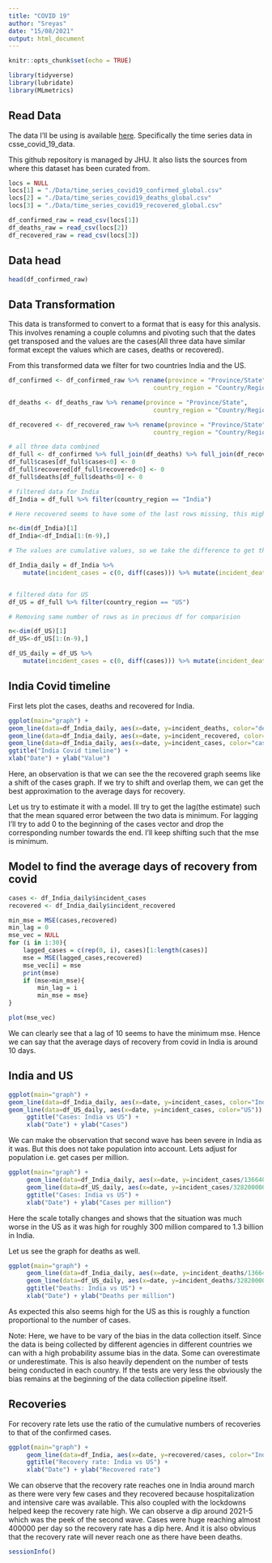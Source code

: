 ```yaml
---
title: "COVID 19"
author: "Sreyas"
date: "15/08/2021"
output: html_document
---
```


```r
knitr::opts_chunk$set(echo = TRUE)
```

```r
library(tidyverse)
library(lubridate)
library(MLmetrics)
```


## Read Data

The data I'll be using is available [here](https://github.com/CSSEGISandData/COVID-19). Specifically the time series data in csse_covid_19_data. 

This github repository is managed by JHU. It also lists the sources from where this dataset has been curated from.

```r
locs = NULL
locs[1] = "./Data/time_series_covid19_confirmed_global.csv"
locs[2] = "./Data/time_series_covid19_deaths_global.csv"
locs[3] = "./Data/time_series_covid19_recovered_global.csv"

df_confirmed_raw = read_csv(locs[1])
df_deaths_raw = read_csv(locs[2])
df_recovered_raw = read_csv(locs[3])
```

## Data head
```r
head(df_confirmed_raw)
```

## Data Transformation

This data is transformed to convert to a format that is easy for this analysis. This involves renaming a couple columns and pivoting such that the dates get transposed and the values are the cases(All three data have similar format except the values which are cases, deaths or recovered).

From this transformed data we filter for two countries India and the US.

```r
df_confirmed <- df_confirmed_raw %>% rename(province = "Province/State", 
                                        country_region = "Country/Region") %>% pivot_longer(cols = -c(`province`,`country_region`,Lat, Long), names_to = "date", values_to = "cases") %>% select(-c(Lat,Long)) %>% mutate(date = mdy(date))

df_deaths <- df_deaths_raw %>% rename(province = "Province/State", 
                                        country_region = "Country/Region") %>% pivot_longer(cols = -c(`province`,`country_region`,Lat, Long), names_to = "date", values_to = "deaths") %>% select(-c(Lat,Long)) %>% mutate(date = mdy(date))

df_recovered <- df_recovered_raw %>% rename(province = "Province/State", 
                                        country_region = "Country/Region") %>% pivot_longer(cols = -c(`province`,`country_region`,Lat, Long), names_to = "date", values_to = "recovered") %>% select(-c(Lat,Long)) %>% mutate(date = mdy(date))

# all three data combined
df_full <- df_confirmed %>% full_join(df_deaths) %>% full_join(df_recovered)
df_full$cases[df_full$cases<0] <- 0
df_full$recovered[df_full$recovered<0] <- 0
df_full$deaths[df_full$deaths<0] <- 0

# filtered data for India
df_India = df_full %>% filter(country_region == "India")

# Here recovered seems to have some of the last rows missing, this might be due to delay in data so I have removed the last few rows for this analysis

n<-dim(df_India)[1]
df_India<-df_India[1:(n-9),]

# The values are cumulative values, so we take the difference to get the incidents per day.

df_India_daily = df_India %>% 
    mutate(incident_cases = c(0, diff(cases))) %>% mutate(incident_deaths = c(0, diff(deaths))) %>% mutate(incident_recovered = c(0,diff(recovered)))


# filtered data for US
df_US = df_full %>% filter(country_region == "US")

# Removing same number of rows as in precious df for comparision

n<-dim(df_US)[1]
df_US<-df_US[1:(n-9),]

df_US_daily = df_US %>% 
    mutate(incident_cases = c(0, diff(cases))) %>% mutate(incident_deaths = c(0, diff(deaths))) %>% mutate(incident_recovered = c(0,diff(recovered)))

```

## India Covid timeline

First lets plot the cases, deaths and recovered for India.

```r
ggplot(main="graph") + 
geom_line(data=df_India_daily, aes(x=date, y=incident_deaths, color="deaths")) + 
geom_line(data=df_India_daily, aes(x=date, y=incident_recovered, color="recovered")) +
geom_line(data=df_India_daily, aes(x=date, y=incident_cases, color="cases")) +
ggtitle("India Covid timeline") +
xlab("Date") + ylab("Value")
```

Here, an observation is that we can see the the recovered graph seems like a shift of the cases graph. If we try to shift and overlap them, we can get the best approximation to the average days for recovery.

Let us try to estimate it with a model. Ill try to get the lag(the estimate) such that the mean squared error between the two data is minimum. For lagging I'll try to add 0 to the beginning of the cases vector and drop the corresponding number towards the end. I'll keep shifting such that the mse is minimum.

## Model to find the average days of recovery from covid

```r
cases <- df_India_daily$incident_cases
recovered <- df_India_daily$incident_recovered

min_mse = MSE(cases,recovered)
min_lag = 0
mse_vec = NULL
for (i in 1:30){
    lagged_cases = c(rep(0, i), cases)[1:length(cases)]
    mse = MSE(lagged_cases,recovered)
    mse_vec[i] = mse
    print(mse)
    if (mse>min_mse){
        min_lag = i
        min_mse = mse}
}

plot(mse_vec)
```

We can clearly see that a lag of 10 seems to have the minimum mse. Hence we can say that the average days of recovery from covid in India is around 10 days.


## India and US

```r
ggplot(main="graph") + 
geom_line(data=df_India_daily, aes(x=date, y=incident_cases, color="India")) + 
geom_line(data=df_US_daily, aes(x=date, y=incident_cases, color="US")) +
     ggtitle("Cases: India vs US") +
     xlab("Date") + ylab("Cases")
```

We can make the observation that second wave has been severe in India as it was. But this does not take population into account. Lets adjust for population i.e. get cases per million.


```r
ggplot(main="graph") + 
     geom_line(data=df_India_daily, aes(x=date, y=incident_cases/1366400000, color="India")) + 
     geom_line(data=df_US_daily, aes(x=date, y=incident_cases/328200000, color="US")) +
     ggtitle("Cases: India vs US") +
     xlab("Date") + ylab("Cases per million")
```

Here the scale totally changes and shows that the situation was much worse in the US as it was high for roughly 300 million compared to 1.3 billion in India.

Let us see the graph for deaths as well.

```r
ggplot(main="graph") + 
     geom_line(data=df_India_daily, aes(x=date, y=incident_deaths/1366400000, color="India")) + 
     geom_line(data=df_US_daily, aes(x=date, y=incident_deaths/328200000, color="US")) +
     ggtitle("Deaths: India vs US") +
     xlab("Date") + ylab("Deaths per million")
```

As expected this also seems high for the US as this is roughly a function proportional to the number of cases.

Note: Here, we have to be vary of the bias in the data collection itself. Since the data is being collected by different agencies in different countries we can with a high probability assume bias in the data. Some can overestimate or underestimate. This is also heavily dependent on the number of tests being conducted in each country. If the tests are very less the obviously the bias remains at the beginning of the data collection pipeline itself.


## Recoveries

For recovery rate lets use the ratio of the cumulative numbers of recoveries to that of the confirmed cases.


```r
ggplot(main="graph") + 
     geom_line(data=df_India, aes(x=date, y=recovered/cases, color="India")) + 
     ggtitle("Recovery rate: India vs US") +
     xlab("Date") + ylab("Recovered rate")
```


We can observe that the recovery rate reaches one in India around march as there were very few cases and they recovered because hospitalization and intensive care was available. This also coupled with the lockdowns helped keep the recovery rate high. We can observe a dip around 2021-5 which was the peek of the second wave. Cases were huge reaching almost 400000 per day so the recovery rate has a dip here. And it is also obvious that the recovery rate will never reach one as there have been deaths.


```r
sessionInfo()
```

